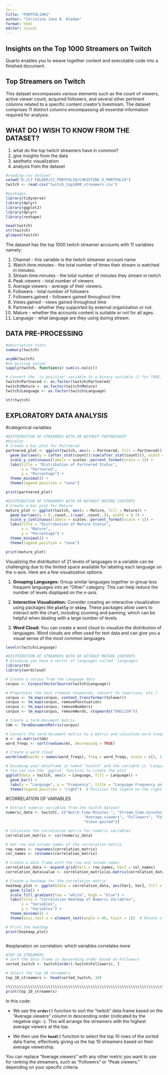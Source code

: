 ---
]=---
title: "PORTFOLIO#1"
author: "Christine Jane B. Oledan"
format: html
editor: visual
---

## **Insights on the Top 1000 Streamers on Twitch**

Quarto enables you to weave together content and executable code into a finished document.

## **Top Streamers on Twitch**

This dataset encompasses various elements such as the count of viewers, active viewer count, acquired followers, and several other pertinent columns related to a specific content creator's livestream. The dataset comprises 11 distinct columns encompassing all essential information required for analysis.

## **WHAT DO I WISH TO KNOW FROM THE DATASET?**

1.  what do the top twitch streamers have in common?
2.  give insights from the data
3.  aesthetic visualization
4.  analysis from the dataset

```{r}
#reading csv dataset
setwd("D:/CJ FOLDER/CJ_PORTFOLIO/CHRISTINE_O_PORTFOLIO")
twitch <- read.csv("twitch_top1000_streamers.csv")
```

```{r}
#packages
library(tidyverse)
library(dplyr)
library(ggplot2)
library(dplyr)
library(reshape)
```

```{r}
head(twitch)
str(twitch)
glimpse(twitch)
```

The dataset has the top 1000 twitch streamer accounts with 11 variables namely:

1.  Channel - this variable is the twitch streamer account name
2.  Watch.time.minutes - the total number of times their stream is watched in minutes.
3.  Stream.time.minutes - the total number of minutes they stream in twitch
4.  Peak.viewers - total number of viewers
5.  Average.viewers - average of their viewers.
6.  Followers - total number of followers
7.  Followers.gained - followers gained throughout time
8.  Views.gained - views gained throughout time
9.  Partnered - whether they supported by external organization or not.
10. Mature - whether the accounts content is suitable or not for all ages.
11. Language - what language are they using during stream.

## **DATA PRE-PROCESSING**

```{r}
#descriptive stats
summary(twitch)
```

```{r}
anyNA(twitch)
#no missing values
sapply(twitch, function(x) sum(is.na(x)))
```

```{r}
# Convert the 'is_positive' variable to a binary variable (1 for TRUE, 0 for FALSE)
twitch$Partnered <- as.factor(twitch$Partnered)
twitch$Mature <- as.factor(twitch$Mature)
twitch$Language <- as.factor(twitch$Language)

str(twitch)
```

## **EXPLORATORY DATA ANALYSIS**

#categorical variables

```{r}
#DISTRIBUTION OF STREAMERS WITH OR WITHOUT PARTNERSHIP
#barplot
# Create a bar plot for Partnered
partnered_plot <- ggplot(twitch, aes(x = Partnered, fill = Partnered)) +
  geom_bar(aes(y = (after_stat(count))/sum(after_stat(count))), width = 0.7) +
  scale_y_continuous(labels = scales::percent_format(scale = 1)) +
  labs(title = "Distribution of Partnered Status",
       x = "Partnered",
       y = "Percentage") +
  theme_minimal() +
  theme(legend.position = "none")

print(partnered_plot)
```

```{r}
#DISTRIBUTION OF STREAMERS WITH OR WITHOUT MATURE CONTENTS
# Create a bar plot for Mature
mature_plot <- ggplot(twitch, aes(x = Mature, fill = Mature)) +
  geom_bar(aes(y = (..count..)/sum(..count..)), width = 0.7) +
  scale_y_continuous(labels = scales::percent_format(scale = 1)) +
  labs(title = "Distribution of Mature Status",
       x = "Mature",
       y = "Percentage") +
  theme_minimal() +
  theme(legend.position = "none")

print(mature_plot)
```

Visualizing the distribution of 21 levels of languages in a variable can be challenging due to the limited space available for labeling each language on the x-axis. Here are a few visualization options:

1.  **Grouping Languages:** Group similar languages together or group less frequent languages into an "Other" category. This can help reduce the number of levels displayed on the x-axis.

2.  **Interactive Visualization:** Consider creating an interactive visualization using packages like **`plotly`** or **`shiny`**. These packages allow users to interact with the chart, including zooming and panning, which can be helpful when dealing with a large number of levels.

3.  **Word Cloud:** You can create a word cloud to visualize the distribution of languages. Word clouds are often used for text data and can give you a visual sense of the most common languages.

```{r}
levels(twitch$Language)
```

```{r}
#DISTRIBUTION OF STREAMERS WITH OR WITHOUT MATURE CONTENTS
# Assuming you have a vector of languages called 'languages'
library(tm)
library(wordcloud)

# Create a corpus from the language data
corpus <- Corpus(VectorSource(twitch$Language))

# Preprocess the text (remove stopwords, convert to lowercase, etc.)
corpus <- tm_map(corpus, content_transformer(tolower))
corpus <- tm_map(corpus, removePunctuation)
corpus <- tm_map(corpus, removeNumbers)
corpus <- tm_map(corpus, removeWords, stopwords("ENGLISH"))

# Create a term-document matrix
tdm <- TermDocumentMatrix(corpus)

# Convert the term-document matrix to a matrix and calculate word frequencies
m <- as.matrix(tdm)
word_freqs <- sort(rowSums(m), decreasing = TRUE)

# Create a word cloud
wordcloud(words = names(word_freqs), freq = word_freqs, scale = c(3, 1.5), colors = brewer.pal(8, "Dark2"))


```

```{r}
# Assuming your dataframe is named "twitch" and the variable is "Language"
# You can use the `ggplot` function to create the plot
ggplot(data = twitch, aes(x = Language, fill = Language)) +
  geom_bar() +
  labs(x = "Language", y = "Frequency", title = "Language Frequency on Twitch") +
  theme(legend.position = "right")  # Position the legend on the right side


```

#CORRELATION OF VARIABLES

```{r}

# Extract numeric variables from the twitch dataset
numeric_data <- twitch[, c("Watch.time.Minutes.", "Stream.time.minutes.", "Peak.viewers",
                                   "Average.viewers", "Followers", "Followers.gained",
                                   "Views.gained")]

# Calculate the correlation matrix for numeric variables
correlation_matrix <- cor(numeric_data)

# Get row and column names of the correlation matrix
row_names <- rownames(correlation_matrix)
col_names <- colnames(correlation_matrix)

# Create a data frame with the row and column names
correlation_data <- expand.grid(Var1 = row_names, Var2 = col_names)
correlation_data$value <- correlation_matrix[as.matrix(correlation_data[c("Var1", "Var2")])]

# Create a heatmap for the correlation matrix
heatmap_plot <- ggplot(data = correlation_data, aes(Var1, Var2, fill = value)) +
  geom_tile() +
  scale_fill_gradient(low = "white", high = "blue") +
  labs(title = "Correlation Heatmap of Numeric Variables",
       x = "Variables",
       y = "Variables") +
  theme_minimal() +
  theme(axis.text.x = element_text(angle = 45, hjust = 1))  # Rotate x-axis labels for readability

# Print the heatmap
print(heatmap_plot)



```

#explanation on correlation: which variables correlates more

```{r}
#TOP 10 STREAMERS
# Sort the data frame in descending order based on Followers
sorted_twitch <- twitch[order(-twitch$Followers), ]

# Select the top 10 streamers
top_10_streamers <- head(sorted_twitch, 10)

\\\\\\\\\\\\\\\\\\\\\\\\\\\\\\\\\\\\\\\\\\\\\\\\\\\\\\\\\\\\\\\\\\\\\\\\\\\\\\\\\\\\\\\\\\\\\\\\\\\\\\\\\\\\\\\\\\\\\\\\\# Print the top 10 streamers
print(top_10_streamers)


```

In this code:

-   We use the **`order()`** function to sort the "twitch" data frame based on the "Average.viewers" column in descending order (indicated by the negative sign **`-`**). This will arrange the streamers with the highest average viewers at the top.

-   We then use the **`head()`** function to select the top 10 rows of the sorted data frame, effectively giving us the top 10 streamers based on their average viewership.

You can replace "Average.viewers" with any other metric you want to use for ranking the streamers, such as "Followers" or "Peak.viewers," depending on your specific criteria.

```{r}

```
